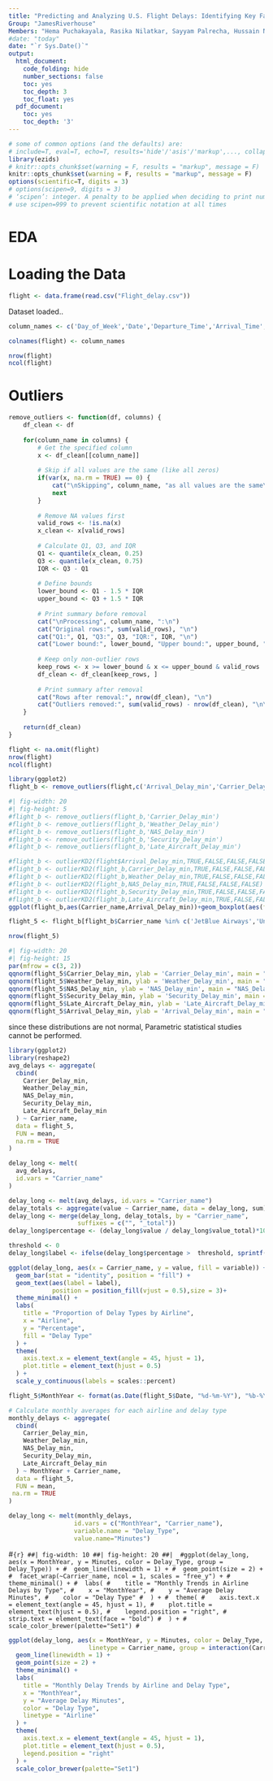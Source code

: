 ---
title: "Predicting and Analyzing U.S. Flight Delays: Identifying Key Factors and Improving Forecast Accuracy"
Group: "JamesRiverhouse"
Members: "Hema Puchakayala, Rasika Nilatkar, Sayyam Palrecha, Hussain Nathani"
#date: "today"
date: "`r Sys.Date()`"
output:
  html_document:
    code_folding: hide
    number_sections: false
    toc: yes
    toc_depth: 3
    toc_float: yes
  pdf_document:
    toc: yes
    toc_depth: '3'
---

```{r init, include=FALSE}
# some of common options (and the defaults) are: 
# include=T, eval=T, echo=T, results='hide'/'asis'/'markup',..., collapse=F, warning=T, message=T, error=T, cache=T, fig.width=6, fig.height=4, fig.dim=c(6,4) #inches, fig.align='left'/'center','right', 
library(ezids)
# knitr::opts_chunk$set(warning = F, results = "markup", message = F)
knitr::opts_chunk$set(warning = F, results = "markup", message = F)
options(scientific=T, digits = 3) 
# options(scipen=9, digits = 3) 
# ‘scipen’: integer. A penalty to be applied when deciding to print numeric values in fixed or exponential notation.  Positive values bias towards fixed and negative towards scientific notation: fixed notation will be preferred unless it is more than ‘scipen’ digits wider.
# use scipen=999 to prevent scientific notation at all times
```


# EDA

# Loading the Data
```{r}
flight <- data.frame(read.csv("Flight_delay.csv"))
```


Dataset loaded..

```{r}
column_names <- c('Day_of_Week','Date','Departure_Time','Arrival_Time','Scheduled_Arrival_Time',  'Unique_Carrier_Code','Carrier_name', 'Flight_Number','Tail_Number', 'Actual_Elapsed_Time_min','Estimated_Elapsed_Time_min','Air_Time_min', 'Arrival_Delay_min', 'Departure_Delay_min','Origin', 'Origin_Airport','Destination','Destination_Airport', 'Distance_mi','Taxi_In_min','Taxi_Out_min', 'Cancelled', 'CancellationCode','Diverted','Carrier_Delay_min','Weather_Delay_min', 'NAS_Delay_min','Security_Delay_min','Late_Aircraft_Delay_min')

colnames(flight) <- column_names
```
```{r}
nrow(flight)
ncol(flight)
```

# Outliers

```{r}
remove_outliers <- function(df, columns) {
    df_clean <- df
    
    for(column_name in columns) {
        # Get the specified column
        x <- df_clean[[column_name]]
        
        # Skip if all values are the same (like all zeros)
        if(var(x, na.rm = TRUE) == 0) {
            cat("\nSkipping", column_name, "as all values are the same\n")
            next
        }
        
        # Remove NA values first
        valid_rows <- !is.na(x)
        x_clean <- x[valid_rows]
        
        # Calculate Q1, Q3, and IQR
        Q1 <- quantile(x_clean, 0.25)
        Q3 <- quantile(x_clean, 0.75)
        IQR <- Q3 - Q1
        
        # Define bounds
        lower_bound <- Q1 - 1.5 * IQR
        upper_bound <- Q3 + 1.5 * IQR
        
        # Print summary before removal
        cat("\nProcessing", column_name, ":\n")
        cat("Original rows:", sum(valid_rows), "\n")
        cat("Q1:", Q1, "Q3:", Q3, "IQR:", IQR, "\n")
        cat("Lower bound:", lower_bound, "Upper bound:", upper_bound, "\n")
        
        # Keep only non-outlier rows
        keep_rows <- x >= lower_bound & x <= upper_bound & valid_rows
        df_clean <- df_clean[keep_rows, ]
        
        # Print summary after removal
        cat("Rows after removal:", nrow(df_clean), "\n")
        cat("Outliers removed:", sum(valid_rows) - nrow(df_clean), "\n\n")
    }
    
    return(df_clean)
}
```

```{r}
flight <- na.omit(flight)
nrow(flight)
ncol(flight)
```
```{r}
library(ggplot2)
flight_b <- remove_outliers(flight,c('Arrival_Delay_min','Carrier_Delay_min','Weather_Delay_min','NAS_Delay_min','Security_Delay_min','Late_Aircraft_Delay_min'))
```

```{r}
#| fig-width: 20
#| fig-height: 5
#flight_b <- remove_outliers(flight_b,'Carrier_Delay_min')
#flight_b <- remove_outliers(flight_b,'Weather_Delay_min')
#flight_b <- remove_outliers(flight_b,'NAS_Delay_min')
#flight_b <- remove_outliers(flight_b,'Security_Delay_min')
#flight_b <- remove_outliers(flight_b,'Late_Aircraft_Delay_min')

#flight_b <- outlierKD2(flight$Arrival_Delay_min,TRUE,FALSE,FALSE,FALSE)
#flight_b <- outlierKD2(flight_b,Carrier_Delay_min,TRUE,FALSE,FALSE,FALSE)
#flight_b <- outlierKD2(flight_b,Weather_Delay_min,TRUE,FALSE,FALSE,FALSE)
#flight_b <- outlierKD2(flight_b,NAS_Delay_min,TRUE,FALSE,FALSE,FALSE)
#flight_b <- outlierKD2(flight_b,Security_Delay_min,TRUE,FALSE,FALSE,FALSE)
#flight_b <- outlierKD2(flight_b,Late_Aircraft_Delay_min,TRUE,FALSE,FALSE,FALSE)
ggplot(flight_b,aes(Carrier_name,Arrival_Delay_min))+geom_boxplot(aes(fill = Carrier_name ))+labs(title = "Box plots of Airlines flight delay distribution") + theme(plot.title = element_text(size = 25,hjust =0.5))
```
```{r}
flight_5 <- flight_b[flight_b$Carrier_name %in% c('JetBlue Airways','United Air Lines Inc.','Skywest Airlines Inc.','American Airlines Inc.','American Eagle Airlines Inc.'),]
```

```{r}
nrow(flight_5)
```
```{r}
#| fig-width: 20
#| fig-height: 15
par(mfrow = c(3, 2))
qqnorm(flight_5$Carrier_Delay_min, ylab = 'Carrier_Delay_min', main = "Carrier_Delay_min"); qqline(flight_5$Carrier_Delay_min,col=2)
qqnorm(flight_5$Weather_Delay_min, ylab = 'Weather_Delay_min', main = "Weather_Delay_min"); qqline(flight_5$Weather_Delay_min,col=2)
qqnorm(flight_5$NAS_Delay_min, ylab = 'NAS_Delay_min', main = "NAS_Delay_min"); qqline(flight_5$NAS_Delay_min,col=2)
qqnorm(flight_5$Security_Delay_min, ylab = 'Security_Delay_min', main = "Security_Delay_min"); qqline(flight_5$Security_Delay_min,col=2)
qqnorm(flight_5$Late_Aircraft_Delay_min, ylab = 'Late_Aircraft_Delay_min', main = "Late_Aircraft_Delay_min"); qqline(flight_5$Late_Aircraft_Delay_min,col=2)
qqnorm(flight_5$Arrival_Delay_min, ylab = 'Arrival_Delay_min', main = "Arrival_Delay_min"); qqline(flight_5$Arrival_Delay_min,col=2)

```
since these distributions are not normal, Parametric statistical studies cannot be performed.


```{r}
library(ggplot2)
library(reshape2)
avg_delays <- aggregate(
  cbind(
    Carrier_Delay_min, 
    Weather_Delay_min, 
    NAS_Delay_min, 
    Security_Delay_min, 
    Late_Aircraft_Delay_min
  ) ~ Carrier_name, 
  data = flight_5, 
  FUN = mean, 
  na.rm = TRUE
)

delay_long <- melt(
  avg_delays,
  id.vars = "Carrier_name"
)

delay_long <- melt(avg_delays, id.vars = "Carrier_name")
delay_totals <- aggregate(value ~ Carrier_name, data = delay_long, sum)
delay_long <- merge(delay_long, delay_totals, by = "Carrier_name", 
                   suffixes = c("", "_total"))
delay_long$percentage <- (delay_long$value / delay_long$value_total)*100

threshold <- 0
delay_long$label <- ifelse(delay_long$percentage >  threshold, sprintf("%.1f%%",delay_long$percentage),"") 

```


```{r}
ggplot(delay_long, aes(x = Carrier_name, y = value, fill = variable)) +
  geom_bar(stat = "identity", position = "fill") +
  geom_text(aes(label = label),
            position = position_fill(vjust = 0.5),size = 3)+
  theme_minimal() +
  labs(
    title = "Proportion of Delay Types by Airline",
    x = "Airline",
    y = "Percentage",
    fill = "Delay Type"
  ) +
  theme(
    axis.text.x = element_text(angle = 45, hjust = 1),
    plot.title = element_text(hjust = 0.5)
  ) +  
  scale_y_continuous(labels = scales::percent)

```
```{r}

flight_5$MonthYear <- format(as.Date(flight_5$Date, "%d-%m-%Y"), "%b-%Y")

# Calculate monthly averages for each airline and delay type
monthly_delays <- aggregate(
  cbind(
    Carrier_Delay_min, 
    Weather_Delay_min, 
    NAS_Delay_min, 
    Security_Delay_min, 
    Late_Aircraft_Delay_min
  ) ~ MonthYear + Carrier_name, 
  data = flight_5, 
  FUN = mean, 
 na.rm = TRUE
)
```

```{r}
delay_long <- melt(monthly_delays, 
                  id.vars = c("MonthYear", "Carrier_name"),
                  variable.name = "Delay_Type",
                  value.name="Minutes")
```


#```{r}
##| fig-width: 10
##| fig-height: 20
##| 
#ggplot(delay_long, aes(x = MonthYear, y = Minutes, color = Delay_Type, group = Delay_Type)) +
#  geom_line(linewidth = 1) +
#  geom_point(size = 2) +
#  facet_wrap(~Carrier_name, ncol = 1, scales = "free_y") +
#  theme_minimal() +
#  labs(
#    title = "Monthly Trends in Airline Delays by Type",
#    x = "MonthYear",
#    y = "Average Delay Minutes",
#    color = "Delay Type"
#  ) +
#  theme(
#    axis.text.x = element_text(angle = 45, hjust = 1),
#    plot.title = element_text(hjust = 0.5),
#    legend.position = "right",
#    strip.text = element_text(face = "bold")
#  ) +
# scale_color_brewer(palette="Set1")
#```



```{r}
ggplot(delay_long, aes(x = MonthYear, y = Minutes, color = Delay_Type, 
                      linetype = Carrier_name, group = interaction(Carrier_name, Delay_Type))) +
  geom_line(linewidth = 1) +
  geom_point(size = 2) +
  theme_minimal() +
  labs(
    title = "Monthly Delay Trends by Airline and Delay Type",
    x = "MonthYear",
    y = "Average Delay Minutes",
    color = "Delay Type",
    linetype = "Airline"
  ) +
  theme(
    axis.text.x = element_text(angle = 45, hjust = 1),
    plot.title = element_text(hjust = 0.5),
    legend.position = "right"
  ) +
  scale_color_brewer(palette="Set1")
```
